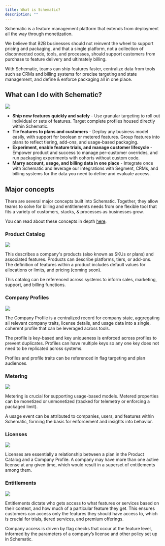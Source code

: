 ```yaml
---
title: What is Schematic?
description: ""
---
```


Schematic is a feature management platform that extends from deployment all the way through monetization. 

We believe that B2B businesses should not reinvent the wheel to support pricing and packaging, and that a single platform, not a collection of disconnected code, tools, and processes, should support customers from purchase to feature delivery and ultimately billing.

With Schematic, teams can ship features faster, centralize data from tools such as CRMs and billing systems for precise targeting and state management, and define & enforce packaging all in one place.

## What can I do with Schematic?

<img
  src="/images/Archv2.png"
/>

- **Ship new features quickly and safely** - Use granular targeting to roll out individual or sets of features. Target complete profiles housed directly within Schematic.
- **Tie features to plans and customers** - Deploy any business model easily, with support for boolean or metered features. Group features into plans to reflect tiering, add-ons, and usage-based packaging.
- **Experiment, enable feature trials, and manage customer lifecycle** -  Empower product and success to manage per-customer overrides, and run packaging experiments with cohorts without custom code.
- **Marry account, usage, and billing data in one place** - Integrate once with Schematic and leverage our integrations with Segment, CRMs, and billing systems for the data you need to define and evaluate access.

## Major concepts

There are several major concepts built into Schematic. Together, they allow teams to solve for billing and entitlements needs from one flexible tool that fits a variety of customers, stacks, & processes as businesses grow.

You can read about these concepts in depth [here](https://schematichq.com/operate-pricing-packaging).

### Product Catalog

<img
  src="/images/intro_plans.png"
/>

This describes a company's products (also known as SKUs or plans) and associated features. Products can describe platforms, tiers, or add-ons. The definition of features within a product includes default values for allocations or limits, and pricing (coming soon). 

This catalog can be referenced across systems to inform sales, marketing, support, and billing functions.

### Company Profiles

<img
  src="/images/intro_profiles.png"
/>

The Company Profile is a centralized record for company state, aggregating all relevant company traits, license details, and usage data into a single, coherent profile that can be leveraged across tools.

The profile is key-based and key uniqueness is enforced across profiles to prevent duplicates. Profiles can have multiple keys so any one key does not need to be replicated across systems.

Profiles and profile traits can be referenced in flag targeting and plan audiences.

### Metering

<img
  src="/images/intro_metering.png"
/>

Metering is crucial for supporting usage-based models. Metered properties can be monetized or unmonetized (tracked for telemetry or enforcing a packaged limit).

A usage event can be attributed to companies, users, and features within Schematic, forming the basis for enforcement and insights into behavior.

### Licenses

<img
  src="/images/intro_licenses.png"
/>

Licenses are essentially a relationship between a plan in the Product Catalog and a Company Profile. A company may have more than one active license at any given time, which would result in a superset of entitlements among them.

### Entitlements

<img
  src="/images/intro_entitlements.png"
/>

Entitlements dictate who gets access to what features or services based on their context, and how much of a particular feature they get. This ensures customers can access only the features they should have access to, which is crucial for trials, tiered services, and premium offerings.

Company access is driven by flag checks that occur at the feature level, informed by the parameters of a company’s license and other policy set up in Schematic.


